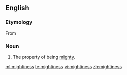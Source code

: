 ==English==

===Etymology===
From {{suffix|mighty|ness}}

===Noun===
{{en-noun|-}}

#The property of being [[mighty]].

[[ml:mightiness]]
[[te:mightiness]]
[[vi:mightiness]]
[[zh:mightiness]]